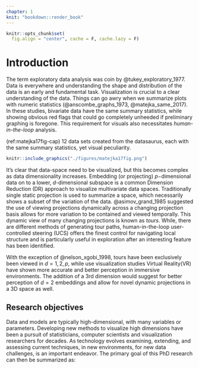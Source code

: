 ```yaml
---
chapter: 1
knit: "bookdown::render_book"
---
```


```r
knitr::opts_chunk$set(
  fig.align = "center", cache = F, cache.lazy = F)
```

# Introduction {#ch:introduction}

The term exploratory data analysis was coin by @tukey_exploratory_1977. Data is everywhere and understanding the shape and distribution of the data is an early and fundamental task. Visualization is crucial to a clear understanding of the data. Things can go awry when we summarize plots with numeric statistics (@anscombe_graphs_1973, @matejka_same_2017). In these studies, bivariate data have the same summary statistics, while showing obvious red flags that could go completely unheeded if preliminary graphing is foregone. This requirement for visuals also necessitates *human-in-the-loop* analysis.


(ref:matejka17fig-cap) 12 data sets created from the datasaurus, each with the same summary statistics, yet visual peculiarity.

```r
knitr::include_graphics("./figures/matejka17fig.png")
```

It's clear that data-space need to be visualized, but this becomes complex as data dimensionality increases. Embedding (or projecting) $p-$dimensional data on to a lower, $d$-dimensional subspace is a common Dimension Reduction (DR) approach to visualize multivariate data spaces. Traditionally single static projection is used to summarize a space, which necessarily shows a subset of the variation of the data. @asimov_grand_1985 suggested the use of viewing projections dynamically across a changing projection basis allows for more variation to be contained and viewed temporally. This dynamic view of many changing projections is known as *tours*. While, there are different methods of generating tour paths, human-in-the-loop user-controlled steering (UCS) offers the finest control for navigating local structure and is particularly useful in exploration after an interesting feature has been identified.

With the exception of @nelson_xgobi_1998, tours have been exclusively been viewed in $d={1, 2, p}$, while use visualization studies Virtual Reality(VR) have shown more accurate and better perception in immersive environments. The addition of a 3rd dimension would suggest for better perception of $d=2$ embeddings and allow for novel dynamic projections in a 3D space as well. 

## Research objectives

Data and models are typically high-dimensional, with many variables or parameters. Developing new methods to visualize high dimensions have been a pursuit of statisticians, computer scientists and visualization researchers for decades. As technology evolves examining, extending, and assessing current techniques, in new environments, for new data challenges, is an important endeavor. The primary goal of this PhD research can then be summarized as:

\begin{itemize}
  \item[RO \#A] \textbf{How do we implement UCS in 1- and 2D projections?} (Completed work, chapter \ref{ch:spinifex}) User-controlled steering of dynamic projections allows for the user to select which and how a specific variable should be rotated. This is completed work following the research of @cook_manual_1997. I have implemented UCS in 1- and 2D and built an extensible platform for projection into $d>2$ spaces.
  \item[RO \#B] \textbf{Does 2D UCS provide benefits over alternatives?} (Future work, chapter \ref{ch:future_work}) *Case study* comparing dynamic, UCS projections with commonly used static alternatives.
  \item[RO \#C] \textbf{How do we extend UCS to 3D?} (Future work, chapter \ref{ch:future_work}) This future *experimental design* will be novel work in extending dynamic projections, including UCS, to 3D. The work done in RO #A will be used in conjunction with @cordeil_immersive_2019 to form an UI compatible across display devices. 
  \item[RO \#D] \textbf{Does UCS in 3D displays provide perception benefits over 2D displays?} (Future work, chapter \ref{ch:future_work}) This future *empirical study* explores the efficacy of bringing UCS into 3D as compared across various display devices. 
\end{itemize}


